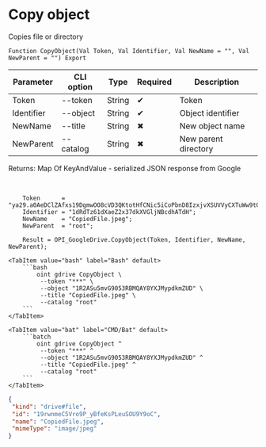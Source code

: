 ﻿---
sidebar_position: 7
---


# Copy object
 Copies file or directory



`Function CopyObject(Val Token, Val Identifier, Val NewName = "", Val NewParent = "") Export`

  | Parameter | CLI option | Type | Required | Description |
  |-|-|-|-|-|
  | Token | --token | String | &#x2714; | Token |
  | Identifier | --object | String | &#x2714; | Object identifier |
  | NewName | --title | String | &#x2716; | New object name |
  | NewParent | --catalog | String | &#x2716; | New parent directory |

  
  Returns:  Map Of KeyAndValue - serialized JSON response from Google

<br/>




```bsl title="1C:Enterprise/OneScript code example"
    Token      = "ya29.a0AeDClZAfxs19DgmwOO8cVD3QKtotHfCNic5iCoPbnD8IzxjvXSUVVyCXTuWw9t0RG7seizlNqpNWBH7sHrQAyS0SeFgQ6chxYmOYUMDNc...";
    Identifier = "1dRdTz61dXaeZ2x37dkXVGljNBcdhATdH";
    NewName    = "CopiedFile.jpeg";
    NewParent  = "root";

    Result = OPI_GoogleDrive.CopyObject(Token, Identifier, NewName, NewParent);
```
 

 <Tabs>
  
    <TabItem value="bash" label="Bash" default>
        ```bash
            oint gdrive CopyObject \
             --token "***" \
             --object "1R2ASu5mvG9053RBMQAY8YXJMypdkmZUD" \
             --title "CopiedFile.jpeg" \
             --catalog "root"
        ```
    </TabItem>
  
    <TabItem value="bat" label="CMD/Bat" default>
        ```batch
            oint gdrive CopyObject ^
             --token "***" ^
             --object "1R2ASu5mvG9053RBMQAY8YXJMypdkmZUD" ^
             --title "CopiedFile.jpeg" ^
             --catalog "root"
        ```
    </TabItem>
</Tabs>


```json title="Result"
{
 "kind": "drive#file",
 "id": "19rwnmeC5Vro9P_yBfeKsPLeuSOU9Y9oC",
 "name": "CopiedFile.jpeg",
 "mimeType": "image/jpeg"
}
```
